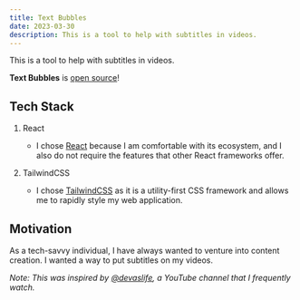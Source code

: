 ```yaml
---
title: Text Bubbles
date: 2023-03-30
description: This is a tool to help with subtitles in videos.
---
```


This is a tool to help with subtitles in videos.

<CallOut>

**Text Bubbles** is [open source](https://github.com/JustBrandonLim/text-bubbles)!

</CallOut>

## Tech Stack

1. React

   - I chose [React](https://react.dev/) because I am comfortable with its ecosystem, and I also do not require the features that other React frameworks offer.

2. TailwindCSS
   - I chose [TailwindCSS](https://tailwindcss.com/) as it is a utility-first CSS framework and allows me to rapidly style my web application.

## Motivation

As a tech-savvy individual, I have always wanted to venture into content creation. I wanted a way to put subtitles on my videos.

_Note: This was inspired by [@devaslife](https://www.youtube.com/@devaslife), a YouTube channel that I frequently watch._
